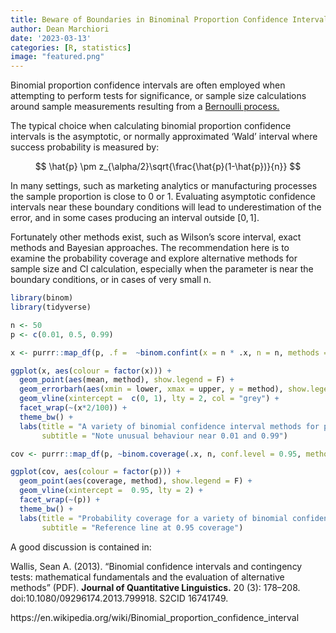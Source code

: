 ```yaml
---
title: Beware of Boundaries in Binominal Proportion Confidence Intervals  
author: Dean Marchiori
date: '2023-03-13'
categories: [R, statistics]
image: "featured.png"
---
```


Binomial proportion confidence intervals are often employed when attempting to 
perform tests for significance, or sample size calculations around sample
measurements resulting from a [Bernoulli process.](https://en.wikipedia.org/wiki/Bernoulli_process)

The typical choice when calculating binomial proportion confidence intervals is the 
asymptotic, or normally approximated 'Wald' interval where success probability
is measured by:

$$
\hat{p} \pm z_{\alpha/2}\sqrt{\frac{\hat{p}(1-\hat{p})}{n}}
$$  

In many settings, such as marketing analytics or manufacturing processes the 
sample proportion is close to 0 or 1. Evaluating asymptotic confidence intervals
near these boundary conditions will lead to underestimation of the error, and in some
cases producing an interval outside $[0, 1]$. 

Fortunately other methods exist, such as Wilson's score interval, exact methods and Bayesian
approaches. The recommendation here is to examine the probability coverage and explore alternative
methods for sample size and CI calculation, especially when the parameter is
near the boundary conditions, or in cases of very small n.  

```r
library(binom)
library(tidyverse)

n <- 50
p <- c(0.01, 0.5, 0.99)
```

```r
x <- purrr::map_df(p, .f =  ~binom.confint(x = n * .x, n = n, methods = 'all'))
```

```r
ggplot(x, aes(colour = factor(x))) +
  geom_point(aes(mean, method), show.legend = F) +
  geom_errorbarh(aes(xmin = lower, xmax = upper, y = method), show.legend = F) +
  geom_vline(xintercept =  c(0, 1), lty = 2, col = "grey") +
  facet_wrap(~(x*2/100)) +
  theme_bw() +
  labs(title = "A variety of binomial confidence interval methods for p = 0.01, 0.5 & 0.99",
       subtitle = "Note unusual behaviour near 0.01 and 0.99")
```

```r
cov <- purrr::map_df(p, ~binom.coverage(.x, n, conf.level = 0.95, method = "all"))
```

```r
ggplot(cov, aes(colour = factor(p))) +
  geom_point(aes(coverage, method), show.legend = F) +
  geom_vline(xintercept =  0.95, lty = 2) +
  facet_wrap(~(p)) +
  theme_bw() +
  labs(title = "Probability coverage for a variety of binomial confidence interval methods",
       subtitle = "Reference line at 0.95 coverage")
```

A good discussion is contained in:

Wallis, Sean A. (2013). "Binomial confidence intervals and contingency tests: mathematical fundamentals and the evaluation of alternative methods" (PDF). **Journal of Quantitative Linguistics.** 20 (3): 178–208. doi:10.1080/09296174.2013.799918. S2CID 16741749.

https://en.wikipedia.org/wiki/Binomial_proportion_confidence_interval

